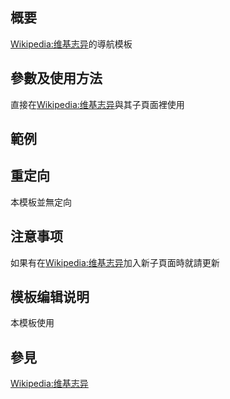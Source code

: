 {{NoteTA|G1=MediaWiki}}{{Documentation subpage}}<!-- 在本行下編輯模板說明 -->

== 概要 ==
[[Wikipedia:维基志异]]的導航模板
== 參數及使用方法 ==
直接在[[Wikipedia:维基志异]]與其子頁面裡使用{{tl|UA}}
== 範例 ==
{{tl|UA}}
== 重定向 ==
本模板並無定向
== 注意事项 ==
如果有在[[Wikipedia:维基志异]]加入新子頁面時就請更新{{tl|UA}}
== 模板编辑说明 ==
本模板使用{{tl|Navbox with collapsible groups}}
== 參見 ==
[[Wikipedia:维基志异]]
<includeonly>{{Sandbox other||<!-- 本行下加入模板的分類 -->
[[Category:維基百科導航模板]]
}}</includeonly>